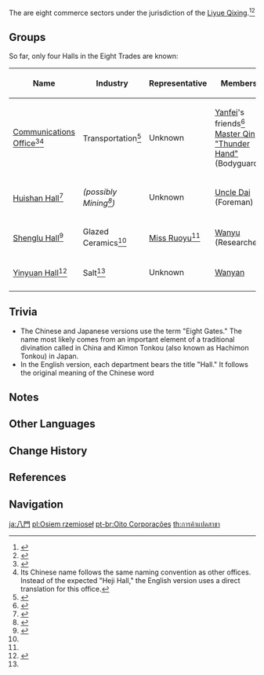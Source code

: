 {{Faction Infobox
|leader       = [[Miss Ruoyu]] ([[Shenglu Hall]])
|base         = [[Liyue]]
|region       = Liyue
}}
The {{Lang|'''Eight Trades'''|zh=八门|zh_rm=Bāmén}} are eight commerce sectors under the jurisdiction of the [[Liyue Qixing]].<ref name="Fare">{{Ref/Quest|Farewell, Sweet Salt}}</ref><ref>{{Ref/Book|Stone Tablet Compilations: Vol. I|note=Chinese}}</ref>

==Groups==
So far, only four Halls in the Eight Trades are known:
{|class="wikitable sortable"
!Name!!Industry!!Representative!!Members
|-
|[[Communications Office]]<ref>{{Ref/CS|Eula|3}}</ref><ref group="Note">Its Chinese name {{Lang|zh=和记厅|zh_rm=Héjì-tīng|zh_tl=Harmonious Records Office}} follows the same naming convention as other offices. Instead of the expected "Heji Hall," the English version uses a direct translation for this office.</ref>||Transportation<ref>{{Ref/NPC|Fangju}}</ref>||Unknown||[[Yanfei]]'s friends<ref>{{Ref/VO|Yanfei|Yanfei's Troubles}}</ref><br>[[Master Qin "Thunder Hand"]] (Bodyguard)
|-
|[[Huishan Hall]]<ref>{{Ref/BB|Mingyun Village Billboard}}</ref>||''(possibly Mining<ref>{{Ref/NPC|Uncle Dai}}</ref>)''||Unknown||[[Uncle Dai]] (Foreman)
|-
|[[Shenglu Hall]]<ref name="FSBB">{{Ref/BB|Feiyun Slope Bulletin Board}}</ref>||Glazed Ceramics<ref name="FSBB" />||[[Miss Ruoyu]]<ref name="FSBB" />||[[Wanyu]] (Researcher)
|-
|[[Yinyuan Hall]]<ref name="Fare">{{Ref/Quest|Farewell, Sweet Salt}}</ref>||Salt<ref name="Fare" />||Unknown||[[Wanyan]]
|-
|}

==Trivia==
* The Chinese and Japanese versions use the term "Eight Gates." The name most likely comes from an important element of a traditional divination called {{w|Qimen Dunjia}} in China and Kimon Tonkou (also known as Hachimon Tonkou) in Japan.<section begin=halltrivia />
* In the English version, each department bears the title "Hall." It follows the original meaning of the Chinese word {{zh|s=厅|t=廳|rm=tīng|tl=hall" or "governmental office.}}<section end=halltrivia />

==Notes==
{{Reflist|note=1}}

==Other Languages==
{{Other Languages
|en       = Eight Trades
|zhs      = 八门
|zhs_rm   = Bāmén
|zht      = 八門
|zht_rm   = Bāmén
|zh_tl    = Eight Gates
|ja       = 八門
|ja_rm    = Hachimon
|ja_tl    = Eight Gates
|ko       = 8{{tt|부서|部署}}
|ko_rm    = Pal-buseo
|ko_tl    = Eight Departments
|es       = Ocho Industrias
|es_tl    = Eight Industries
|fr       = Huit Corporations
|fr_tl    = Eight Corporations
|ru       = Восемь ремёсла
|ru_tl    = Eight Trades
|th       = การค้าแปดสาขา
|th_rm    = Kan kha paet sakha
|th_tl    = Eight Trade Consortiums
|vi       = {{tt|Bát Môn|八門}}
|vi_tl    = Eight Gates
|de       = Acht Handwerke
|de_tl    = Eight Trades
|id       = Eight Trades
|pt       = Oito Comissões
|pt_tl    = Eight Commissions
|tr       = Sekizler Loncası
|tr_tl    = Guild of Eights
|it       = Otto Corporazioni
|it_tl    = 
}}

==Change History==
{{Change History|introduced=1.0}}

==References==
{{Reflist|2}}

==Navigation==
{{Faction Navbox}}

[[ja:八門]]
[[pl:Osiem rzemioseł]]
[[pt-br:Oito Corporações]]
[[th:การค้าแปดสาขา]]